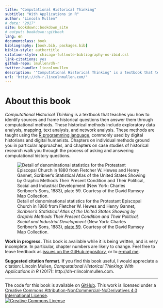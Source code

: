 ```yaml
--- 
title: "Computational Historical Thinking"
subtitle: "With Applications in R"
author: "Lincoln Mullen"
# date: "2017"
site: bookdown::bookdown_site
# output: bookdown::gitbook
lang: en
documentclass: book
bibliography: [book.bib, packages.bib]
biblio-style: authortitle
citation-style: chicago-fullnote-bibliography-no-ibid.csl
link-citations: yes
github-repo: lmullen/dh-r
twitter-handle: lincolnmullen
description: '"Computational Historical Thinking" is a textbook that teaches you how to identify sources and frame historical questions then answer them through computational methods. These historical methods include exploratory data analysis, mapping, text analysis, and network analysis. These methods are taught using the R programming language, commonly used by digital historians and digital humanists. Chapters on individual methods ground you in particular approaches, and chapters on case studies of historical research walk you through the process of asking and answering computational history questions.'
url: 'http\://dh-r.lincolnmullen.com/'
---
```


# About this book {-}

*Computational Historical Thinking* is a textbook that teaches you how to identify sources and frame historical questions then answer them through computational methods. These historical methods include exploratory data analysis, mapping, text analysis, and network analysis. These methods are taught using the [R programming language](https://www.r-project.org/about.html), commonly used by digital historians and digital humanists. Chapters on individual methods ground you in particular approaches, and chapters on case studies of historical research walk you through the process of asking and answering computational history questions.

![Detail of denominational statistics for the Protestant Episcopal Church in 1880 from Fletcher W. Hewes and Henry Gannet, *Scribner's Statistical Atlas of the United States Showing by Graphic Methods Their Present Condition and Their Political, Social and Industrial Development* (New York: Charles Scribner's Sons, 1883), [plate 59](http://www.davidrumsey.com/luna/servlet/s/ekkrjp). Courtesy of the David Rumsey Map Collection.](images/protestant-episcopal.jpg)

**Work in progress.** This book is available while it is being written, and is very incomplete. In particular, chapter numbers are likely to change. Feel free to leave feedback as [issues on the GitHub repository](https://github.com/lmullen/dh-r/issues), or to [e-mail me](mailto:lincoln@lincolnmullen.com).

**Suggested citation format.** If you find this book useful, I would appreciate a citation: Lincoln Mullen, *Computational Historical Thinking: With Applications in R* (2017): http://dh-r.lincolnmullen.com.

------------------------------------------

The code for this book is available on [GitHub](https://github.com/lmullen/dh-r).  This work is licensed under a <a rel="license" href="http://creativecommons.org/licenses/by-nc-nd/4.0/">Creative Commons Attribution-NonCommercial-NoDerivatives 4.0 International License</a>.<br>
<a rel="license" href="http://creativecommons.org/licenses/by-nc-nd/4.0/"><img alt="Creative Commons License" style="border-width:0" src="https://i.creativecommons.org/l/by-nc-nd/4.0/80x15.png" /></a>
